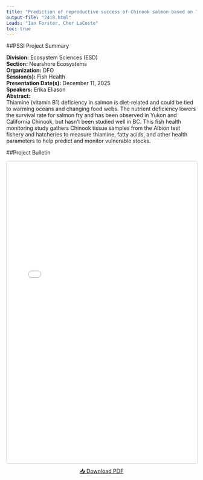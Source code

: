```yaml
---
title: "Prediction of reproductive success of Chinook salmon based on Thiamine concentrations in returning adults."
output-file: "2418.html"
Leads: "Ian Forster, Cher LaCoste"
toc: true
---
```


##PSSI Project Summary

**Division:** Ecosystem Sciences (ESD)  
**Section:** Nearshore Ecosystems  
**Organization:** DFO  
**Session(s):** Fish Health  
**Presentation Date(s):** December 11, 2025  
**Speakers:** Erika Eliason  
**Abstract:**  
Thiamine (vitamin B1) deficiency in salmon is diet-related and could be tied to warming oceans and changing food webs. The nutrient deficiency lowers the survival rate for salmon fry and has been observed in Yukon and California Chinook, but hasn’t been studied well in BC. This fish health monitoring study gathers Chinook tissue samples from the Albion test fishery and hatcheries to measure thiamine, fatty acids, and other health parameters to help predict and monitor vulnerable stocks.    

##Project Bulletin

<iframe src="../../data/PSSI_bulletin/2418.pdf" width="100%" height="800px" style="border: 1px solid #ccc; border-radius: 4px;"></iframe>

<p style="text-align: center; margin-top: 10px;">
[📥 Download PDF](../../data/PSSI_bulletin/2418.pdf){.btn .btn-primary target="_blank"}
</p>

